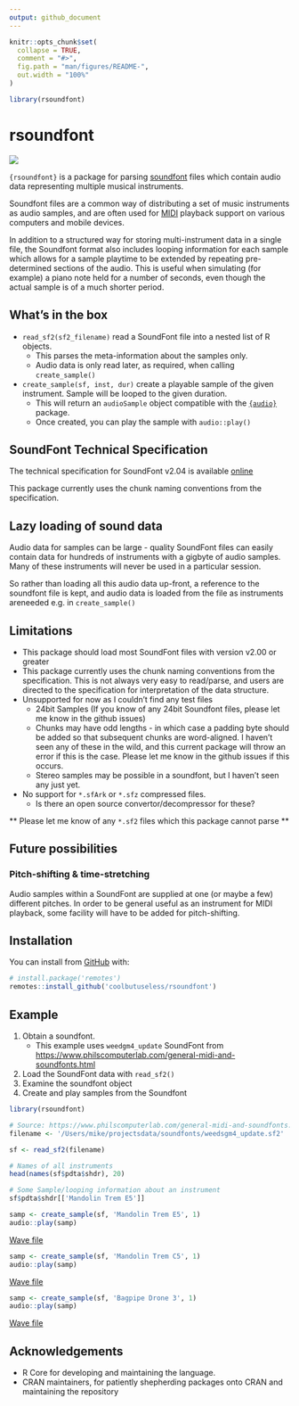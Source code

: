 ```yaml
---
output: github_document
---
```


<!-- README.md is generated from README.Rmd. Please edit that file -->

```r
knitr::opts_chunk$set(
  collapse = TRUE,
  comment = "#>",
  fig.path = "man/figures/README-",
  out.width = "100%"
)

library(rsoundfont)
```

# rsoundfont

<!-- badges: start -->
![](https://img.shields.io/badge/cool-useless-green.svg)
<!-- badges: end -->

`{rsoundfont}` is a package for parsing [soundfont](https://en.wikipedia.org/wiki/SoundFont) files which contain audio data representing multiple musical instruments.

Soundfont files are a common way of distributing a set of music instruments as audio samples, and 
are often used for [MIDI](https://en.wikipedia.org/wiki/MIDI) playback support on various computers and mobile devices.

In addition to a structured way for storing multi-instrument data in a single file,
the Soundfont format also includes looping information for each sample which allows
for a sample playtime to be extended by repeating pre-determined sections of the audio.  This 
is useful when simulating (for example) a piano note held for a number of seconds, even though
the actual sample is of a much shorter period.


## What's in the box

* `read_sf2(sf2_filename)` read a SoundFont file into a nested list of R objects.
    * This parses the meta-information about the samples only.
    * Audio data is only read later, as required, when calling `create_sample()`
* `create_sample(sf, inst, dur)` create a playable sample of the given instrument.
  Sample will be looped to the given duration. 
    * This will return an `audioSample` object compatible with the
    [`{audio}`](https://cran.r-project.org/package=audio) package.
    * Once created, you can play the sample with `audio::play()`

## SoundFont Technical Specification

The technical specification for SoundFont v2.04 is available
[online](https://www.synthfont.com/sfspec24.pdf)

This package currently uses the chunk naming conventions from the specification.


## Lazy loading of sound data

Audio data for samples can be large - quality SoundFont files can easily contain
data for hundreds of instruments with a gigbyte of audio samples.  Many of these instruments
will never be used in a particular session.


So rather than loading all this audio data up-front, 
a reference to the soundfont file is kept, and audio data is loaded from the
file as instruments areneeded e.g. in `create_sample()`


## Limitations


* This package should load most SoundFont files with version v2.00 or greater
* This package currently uses the chunk naming conventions from the specification.
  This is not always very easy to read/parse, and users are directed to the 
  specification for interpretation of the data structure.
* Unsupported for now as I couldn't find any test files
    * 24bit Samples (If you know of any 24bit Soundfont files, please let me 
      know in the github issues)
    * Chunks may have odd lengths - in which case a padding byte should be 
      added so that subsequent chunks are word-aligned.   I haven't seen
      any of these in the wild, and this current package will throw an
      error if this is the case.   Please let me know in the github issues
      if this occurs.
    * Stereo samples may be possible in a soundfont, but I haven't seen any 
      just yet.
* No support for `*.sfArk` or `*.sfz` compressed files.
    * Is there an open source convertor/decompressor for these?
      
** Please let me know of any `*.sf2` files which this package cannot parse **



## Future possibilities

### Pitch-shifting & time-stretching

Audio samples within a SoundFont are supplied at one (or maybe a few) different
pitches.  In order to be general useful as an instrument for MIDI playback,
some facility will have to be added for pitch-shifting.



## Installation

You can install from [GitHub](https://github.com/coolbutuseless/rsoundfont) with:

``` r
# install.package('remotes')
remotes::install_github('coolbutuseless/rsoundfont')
```

## Example

1. Obtain a soundfont.
    * This example uses `weedgm4_update` SoundFont from [https://www.philscomputerlab.com/general-midi-and-soundfonts.html](https://www.philscomputerlab.com/general-midi-and-soundfonts.html)
2. Load the SoundFont data with `read_sf2()`
3. Examine the soundfont object
4. Create and play samples from the Soundfont

```r
library(rsoundfont)

# Source: https://www.philscomputerlab.com/general-midi-and-soundfonts.html
filename <- '/Users/mike/projectsdata/soundfonts/weedsgm4_update.sf2'

sf <- read_sf2(filename)

# Names of all instruments
head(names(sf$pdta$shdr), 20)

# Some Sample/looping information about an instrument
sf$pdta$shdr[['Mandolin Trem E5']]
```


```r
samp <- create_sample(sf, 'Mandolin Trem E5', 1)
audio::play(samp)
```

<a href="https://raw.githubusercontent.com/coolbutuseless/rsoundfont/main/man/samples/01.wav"> Wave file </a>

```r
samp <- create_sample(sf, 'Mandolin Trem C5', 1)
audio::play(samp)
```

<a href="https://raw.githubusercontent.com/coolbutuseless/rsoundfont/main/man/samples/02.wav"> Wave file </a>


```r
samp <- create_sample(sf, 'Bagpipe Drone 3', 1)
audio::play(samp)
```


<a href="https://raw.githubusercontent.com/coolbutuseless/rsoundfont/main/man/samples/03.wav"> Wave file </a>


## Acknowledgements

* R Core for developing and maintaining the language.
* CRAN maintainers, for patiently shepherding packages onto CRAN and maintaining
  the repository
